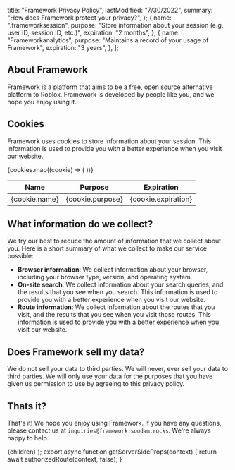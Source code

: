 
  title: "Framework Privacy Policy",
  lastModified: "7/30/2022",
  summary: "How does Framework protect your privacy?",
};
  {
    name: ".frameworksession",
    purpose:
      "Store information about your session (e.g. user ID, session ID, etc.)",
    expiration: "2 months",
  },
  {
    name: "Frameworkanalytics",
    purpose: "Maintains a record of your usage of Framework",
    expiration: "3 years",
  },
];

## About Framework

Framework is a platform that aims to be a free, open source alternative platform to Roblox. Framework is developed by people like you, and we hope you enjoy using it.

## Cookies

Framework uses cookies to store information about your session. This information is used to provide you with a better experience when you visit our website.

<Table striped>
  <thead>
    <tr>
      <th>Name</th>
      <th>Purpose</th>
      <th>Expiration</th>
    </tr>
  </thead>

  <tbody>
    {cookies.map((cookie) => (
      <tr key={cookie.name}>
        <td>{cookie.name}</td>
        <td>{cookie.purpose}</td>
        <td>{cookie.expiration}</td>
      </tr>
    ))}
  </tbody>
</Table>

## What information do we collect?

We try our best to reduce the amount of information that we collect about you. Here is a short summary of what we collect to make our service possible:

- **Browser information**: We collect information about your browser, including your browser type, version, and operating system.
- **On-site search**: We collect information about your search queries, and the results that you see when you search. This information is used to provide you with a better experience when you visit our website.
- **Route information**: We collect information about the routes that you visit, and the results that you see when you visit those routes. This information is used to provide you with a better experience when you visit our website.

## Does Framework sell my data?

We do not sell your data to third parties. We will never, ever sell your data to third parties. We will only use your data for the purposes that you have given us permission to use by agreeing to this privacy policy.

## Thats it?

That's it! We hope you enjoy using Framework. If you have any questions, please contact us at `inquiries@framework.soodam.rocks`. We're always happy to help.

  <DocWrapper meta={meta}>{children}</DocWrapper>
);
export async function getServerSideProps(context) {
  return await authorizedRoute(context, false);
}
